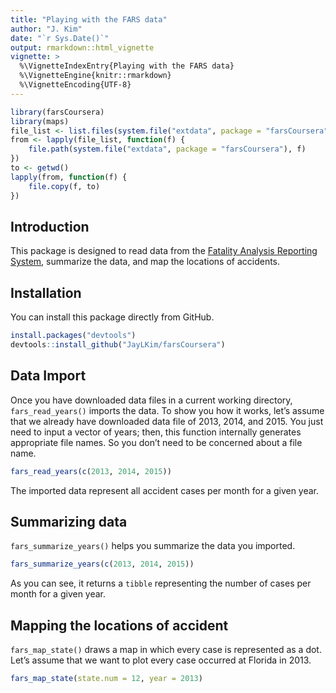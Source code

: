 ```yaml
---
title: "Playing with the FARS data"
author: "J. Kim"
date: "`r Sys.Date()`"
output: rmarkdown::html_vignette
vignette: >
  %\VignetteIndexEntry{Playing with the FARS data}
  %\VignetteEngine{knitr::rmarkdown}
  %\VignetteEncoding{UTF-8}
---
```

```r
library(farsCoursera)
library(maps)
file_list <- list.files(system.file("extdata", package = "farsCoursera"))
from <- lapply(file_list, function(f) {
    file.path(system.file("extdata", package = "farsCoursera"), f)
})
to <- getwd()
lapply(from, function(f) {
    file.copy(f, to)
})
```

## Introduction
This package is designed to read data from the
[Fatality Analysis Reporting System](http://www.nhtsa.gov/Data/Fatality-Analysis-Reporting-System-(FARS)),
summarize the data, and map the locations of accidents.

## Installation
You can install this package directly from GitHub.

```r
install.packages("devtools")
devtools::install_github("JayLKim/farsCoursera")
```

## Data Import
Once you have downloaded data files in a current working directory, `fars_read_years()` imports the data. To show you
how it works, let's assume that we already have downloaded data file of 2013,
2014, and 2015. You just need to input a vector of years; then, this function
internally generates appropriate file names. So you don't need to be concerned
about a file name.

```r
fars_read_years(c(2013, 2014, 2015))
```

The imported data represent all accident cases per month for a given year.


## Summarizing data
`fars_summarize_years()` helps you summarize the data you imported.

```r
fars_summarize_years(c(2013, 2014, 2015))
```

As you can see, it returns a `tibble` representing the number of cases per
month for a given year.

## Mapping the locations of accident

`fars_map_state()` draws a map in which every case is represented as a dot.
Let's assume that we want to plot every case occurred at Florida in 2013.

```r
fars_map_state(state.num = 12, year = 2013)
```
